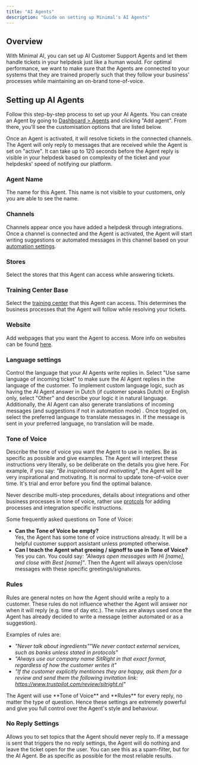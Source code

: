 ```yaml
---
title: "AI Agents"
description: "Guide on setting up Minimal's AI Agents"
---
```


## Overview

With Minimal AI, you can set up AI Customer Support Agents and let them handle tickets in your helpdesk just like a human would. For optimal performance, we want to make sure that the Agents are connected to your systems that they are trained properly such that they follow your business' processes while maintaining an on-brand tone-of-voice.

## Setting up AI Agents

Follow this step-by-step process to set up your AI Agents. You can create an Agent by going to [Dashboard \> Agents](https://gominimal.ai/dashboard/agents) and clicking "Add agent". From there, you'll see the customisation options that are listed below.

Once an Agent is activated, it will resolve tickets in the connected channels. The Agent will only reply to messages that are received while the Agent is set on "active". It can take up to 120 seconds before the Agent reply is visible in your helpdesk based on complexity of the ticket and your helpdesks' speed of notifying our platform.

### Agent Name

The name for this Agent. This name is not visible to your customers, only you are able to see the name.

### Channels

Channels appear once you have added a helpdesk through integrations. Once a channel is connected and the Agent is activated, the Agent will start writing suggestions or automated messages in this channel based on your [automation settings](https://gominimal.ai/dashboard/automate).

### Stores

Select the stores that this Agent can access while answering tickets.

### Training Center Base

Select the [training center](/training/protocols) that this Agent can access. This determines the business processes that the Agent will follow while resolving your tickets.

### Website

Add webpages that you want the Agent to access. More info on websites can be found [here](/set-up-and-integrations/integrations/website).

### Language settings

Control the language that your AI Agents write replies in. Select "Use same language of incoming ticket" to make sure the AI Agent replies in the language of the customer. To implement custom language logic, such as having the AI Agent answer in Dutch (if customer speaks Dutch) or English only, select "Other" and describe your logic it in natural language. Additionally, the AI Agent can also generate translations of incoming messages (and suggestions if not in automation mode) . Once toggled on, select the preferred language to translate messages in. If the message is sent in your preferred language, no translation will be made.

### Tone of Voice

Describe the tone of voice you want the Agent to use in replies. Be as specific as possible and give examples. The Agent will interpret these instructions very literally, so be deliberate on the details you give here. For example, if you say: _"Be inspirational and motivating"_, the Agent will be very inspirational and motivating. It is normal to update tone-of-voice over time. It's trial and error before you find the optimal balance.

Never describe multi-step procedures, details about integrations and other business processes in tone of voice, rather use [protcols](/training/protocols) for adding processes and integration specific instructions.

Some frequently asked questions on Tone of Voice:

- **Can the Tone of Voice be empty?**\
  Yes, the Agent has some tone of voice instructions already. It will be a helpful customer support assistant unless prompted otherwise.
- **Can I teach the Agent what greeing / signoff to use in Tone of Voice?**\
  Yes you can. You could say: _"Always open messages with Hi [name], and close with Best [name]"_. Then the Agent will always open/close messages with these specific greetings/signatures.

### Rules

Rules are general notes on how the Agent should write a reply to a customer. These rules do not influence whether the Agent will answer nor when it will reply (e.g. time of day etc.). The rules are always used once the Agent has already decided to write a message (either automated or as a suggestion).

Examples of rules are:

- _"Never talk about ingredients""We never contact external services, such as banks unless stated in protocols"_
- _"Always use our company name SitRight in that exact format, regardless of how the customer writes it"_
- _"If the customer explicitly mentiones they are happy, ask them for a review and send them the following invitation link: https://www.trustpilot.com/review/sitright.nl"_

<Note>
  The Agent will use **Tone of Voice** and **Rules** for every reply, no matter the type of question. Hence these settings are extremely powerful and give you full control over the Agent's style and behaviour.
</Note>

### No Reply Settings

Allows you to set topics that the Agent should never reply to. If a message is sent that triggers the no reply settings, the Agent will do nothing and leave the ticket open for the user. You can see this as a spam-filter, but for the AI Agent. Be as specific as possible for the most reliable results.